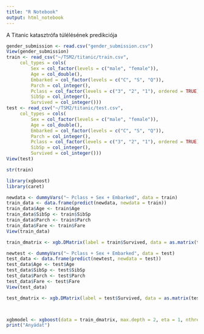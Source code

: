 ---
title: "R Notebook"
output: html_notebook
---

A Titanic katasztrófa túlélésének predikciója

```{r}
gender_submission <- read.csv("gender_submission.csv")
View(gender_submission)
train <- read_csv("~/TSM2/titanic/train.csv", 
     col_types = cols(
         Sex = col_factor(levels = c("male", "female")),
         Age = col_double(), 
         Embarked = col_factor(levels = c("C", "S", "Q")), 
         Parch = col_integer(), 
         Pclass = col_factor(levels = c("3", "2", "1"), ordered = TRUE), 
         SibSp = col_integer(), 
         Survived = col_integer()))
test <- read_csv("~/TSM2/titanic/test.csv", 
     col_types = cols(
         Sex = col_factor(levels = c("male", "female")),
         Age = col_double(), 
         Embarked = col_factor(levels = c("C", "S", "Q")), 
         Parch = col_integer(), 
         Pclass = col_factor(levels = c("3", "2", "1"), ordered = TRUE), 
         SibSp = col_integer(), 
         Survived = col_integer()))
View(test)
```


```{r}
str(train)
```


```{r}
library(xgboost)
library(caret)

newdata <- dummyVars("~ Pclass + Sex + Embarked", data = train)
train_data <- data.frame(predict(newdata, newdata = train))
train_data$Age <- train$Age
train_data$SibSp <- train$SibSp
train_data$Parch <- train$Parch
train_data$Fare <- train$Fare
View(train_data)

train_dmatrix <- xgb.DMatrix(label = train$Survived, data = as.matrix(train_data))

newtest <- dummyVars("~ Pclass + Sex + Embarked", data = test)
test_data <- data.frame(predict(newtest, newdata = test))
test_data$Age <- test$Age
test_data$SibSp <- test$SibSp
test_data$Parch <- test$Parch
test_data$Fare <- test$Fare
View(test_data)

test_dmatrix <- xgb.DMatrix(label = test$Survived, data = as.matrix(test_data))



xgbmodel <- xgboost(data = train_dmatrix, max.depth = 2, eta = 1, nthread = 2, nrounds = 10, objective = "binary:logistic")
print("Anyádat")
```





